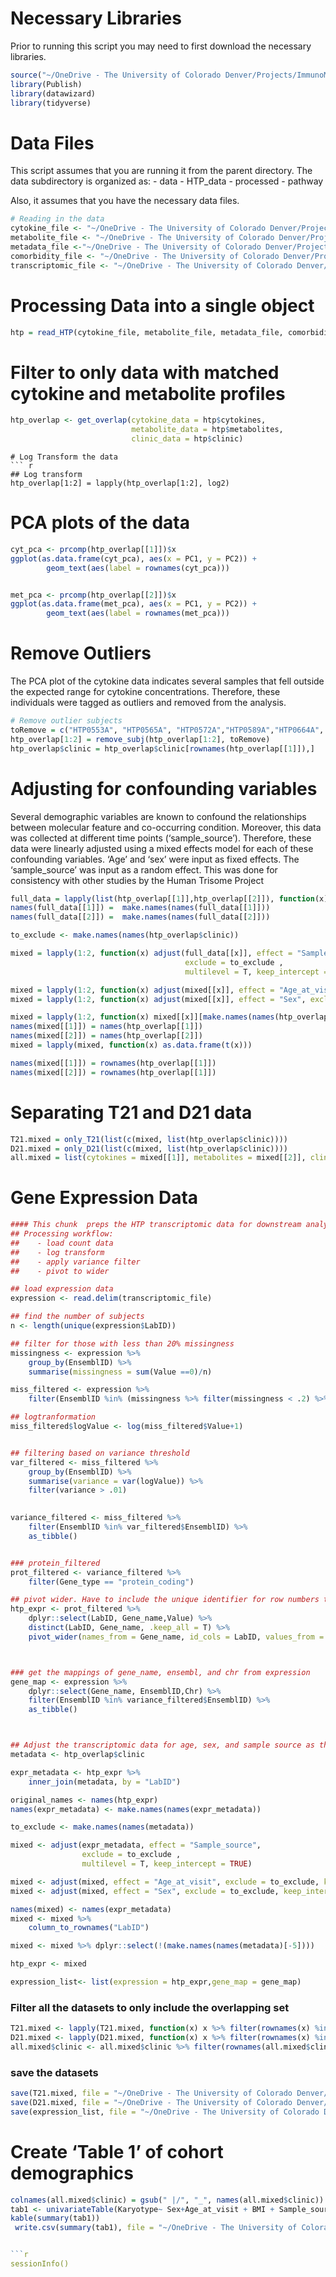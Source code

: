 
# Necessary Libraries

Prior to running this script you may need to first download the necessary libraries. 

```r
source("~/OneDrive - The University of Colorado Denver/Projects/ImmunoMetabolicSubtypes/R/data_prep_functions.R")
library(Publish)
library(datawizard)
library(tidyverse)
```
# Data Files

This script assumes that you are running it from the parent directory. The data subdirectory is organized as:
- data
  - HTP_data
  - processed
  - pathway

Also, it assumes that you have the necessary data files. 

```r
# Reading in the data
cytokine_file <- "~/OneDrive - The University of Colorado Denver/Projects/ImmunoMetabolicSubtypes/data/HTP_data/MSD_200413_EXPLORER_noMeta_Exp3456_firstPIDsampleOnly_meansOnly_FINAL_JRS_v5.tsv"
metabolite_file <- "~/OneDrive - The University of Colorado Denver/Projects/ImmunoMetabolicSubtypes/data/HTP_data/P4C_LCMS_abundance_long_TrisomExplorer_08092020.tsv"
metadata_file <-"~/OneDrive - The University of Colorado Denver/Projects/ImmunoMetabolicSubtypes/data/HTP_data/P4C_metadata_021921_Costello.txt"
comorbidity_file <- "~/OneDrive - The University of Colorado Denver/Projects/ImmunoMetabolicSubtypes/data/HTP_data/P4C_Comorbidity_020921.tsv"
transcriptomic_file <- "~/OneDrive - The University of Colorado Denver/Projects/ImmunoMetabolicSubtypes/data/HTP_data/HTP_WholeBlood_RNAseq_FPKMs_Synapse.txt"
```

# Processing Data into a single object 

``` r
htp = read_HTP(cytokine_file, metabolite_file, metadata_file, comorbidity_file)

```

# Filter to only data with matched cytokine and metabolite profiles

``` r
htp_overlap <- get_overlap(cytokine_data = htp$cytokines,
						   metabolite_data = htp$metabolites, 
						   clinic_data = htp$clinic)
```


```
# Log Transform the data
``` r
## Log transform
htp_overlap[1:2] = lapply(htp_overlap[1:2], log2)

```
# PCA plots of the data

``` r

cyt_pca <- prcomp(htp_overlap[[1]])$x
ggplot(as.data.frame(cyt_pca), aes(x = PC1, y = PC2)) +
        geom_text(aes(label = rownames(cyt_pca)))


met_pca <- prcomp(htp_overlap[[2]])$x
ggplot(as.data.frame(met_pca), aes(x = PC1, y = PC2)) +
        geom_text(aes(label = rownames(met_pca)))

```

# Remove Outliers
The PCA plot of the cytokine data indicates several samples that fell outside the expected range for cytokine concentrations. Therefore, these individuals were tagged as outliers and removed from the analysis. 

``` r

# Remove outlier subjects
toRemove = c("HTP0553A", "HTP0565A", "HTP0572A","HTP0589A","HTP0664A", "HTP0555B")
htp_overlap[1:2] = remove_subj(htp_overlap[1:2], toRemove)
htp_overlap$clinic = htp_overlap$clinic[rownames(htp_overlap[[1]]),]


```





# Adjusting for confounding variables
Several demographic variables are known to confound the relationships between molecular feature and co-occurring condition. Moreover, this data was collected at different time points ('sample_source'). Therefore, these data were linearly adjusted using a mixed effects model for each of these confounding variables. 'Age' and 'sex' were input as fixed effects. The 'sample_source' was input as a random effect. This was done for consistency with other studies by the Human Trisome Project

``` r
full_data = lapply(list(htp_overlap[[1]],htp_overlap[[2]]), function(x) merge(x,htp_overlap$clinic, by.x = 0, by.y = "LabID"))
names(full_data[[1]]) =  make.names(names(full_data[[1]]))
names(full_data[[2]]) =  make.names(names(full_data[[2]]))

to_exclude <- make.names(names(htp_overlap$clinic))

mixed = lapply(1:2, function(x) adjust(full_data[[x]], effect = "Sample_source",
                                       exclude = to_exclude ,
                                       multilevel = T, keep_intercept = TRUE))

mixed = lapply(1:2, function(x) adjust(mixed[[x]], effect = "Age_at_visit", exclude = to_exclude, keep_intercept = TRUE))
mixed = lapply(1:2, function(x) adjust(mixed[[x]], effect = "Sex", exclude = to_exclude, keep_intercept = TRUE))

mixed = lapply(1:2, function(x) mixed[[x]][make.names(names(htp_overlap[[x]]))])
names(mixed[[1]]) = names(htp_overlap[[1]])
names(mixed[[2]]) = names(htp_overlap[[2]])
mixed = lapply(mixed, function(x) as.data.frame(t(x)))

names(mixed[[1]]) = rownames(htp_overlap[[1]])
names(mixed[[2]]) = rownames(htp_overlap[[1]])

```
# Separating T21 and D21 data
``` r
T21.mixed = only_T21(list(c(mixed, list(htp_overlap$clinic))))
D21.mixed = only_D21(list(c(mixed, list(htp_overlap$clinic))))
all.mixed = list(cytokines = mixed[[1]], metabolites = mixed[[2]], clinic =  htp_overlap$clinic)

```

# Gene Expression Data
```r
#### This chunk  preps the HTP transcriptomic data for downstream analysis
## Processing workflow:
##    - load count data
##    - log transform
##    - apply variance filter
##    - pivot to wider

## load expression data
expression <- read.delim(transcriptomic_file)

## find the number of subjects
n <- length(unique(expression$LabID))

## filter for those with less than 20% missingness
missingness <- expression %>%
    group_by(EnsemblID) %>%
    summarise(missingness = sum(Value ==0)/n) 

miss_filtered <- expression %>%
    filter(EnsemblID %in% (missingness %>% filter(missingness < .2) %>% .$EnsemblID))

## logtranformation
miss_filtered$logValue <- log(miss_filtered$Value+1)


## filtering based on variance threshold
var_filtered <- miss_filtered %>%
    group_by(EnsemblID) %>%
    summarise(variance = var(logValue)) %>%
    filter(variance > .01)
    

variance_filtered <- miss_filtered %>%
    filter(EnsemblID %in% var_filtered$EnsemblID) %>%
    as_tibble() 


### protein_filtered
prot_filtered <- variance_filtered %>%
    filter(Gene_type == "protein_coding")

## pivot wider. Have to include the unique identifier for row numbers to avoid any errors. 
htp_expr <- prot_filtered %>%
    dplyr::select(LabID, Gene_name,Value) %>%
    distinct(LabID, Gene_name, .keep_all = T) %>%
    pivot_wider(names_from = Gene_name, id_cols = LabID, values_from = Value)



### get the mappings of gene_name, ensembl, and chr from expression
gene_map <- expression %>%
    dplyr::select(Gene_name, EnsemblID,Chr) %>%
    filter(EnsemblID %in% variance_filtered$EnsemblID) %>%
    as_tibble()



## Adjust the transcriptomic data for age, sex, and sample source as the cytokine and metabolite data
metadata <- htp_overlap$clinic

expr_metadata <- htp_expr %>%
    inner_join(metadata, by = "LabID")

original_names <- names(htp_expr)
names(expr_metadata) <- make.names(names(expr_metadata))

to_exclude <- make.names(names(metadata))

mixed <- adjust(expr_metadata, effect = "Sample_source",
                exclude = to_exclude ,
                multilevel = T, keep_intercept = TRUE)

mixed <- adjust(mixed, effect = "Age_at_visit", exclude = to_exclude, keep_intercept = TRUE)
mixed <- adjust(mixed, effect = "Sex", exclude = to_exclude, keep_intercept = TRUE)

names(mixed) <- names(expr_metadata)
mixed <- mixed %>%
    column_to_rownames("LabID")

mixed <- mixed %>% dplyr::select(!(make.names(names(metadata)[-5])))

htp_expr <- mixed

expression_list<- list(expression = htp_expr,gene_map = gene_map)
```

### Filter all the datasets to only include the overlapping set

``` r
T21.mixed <- lapply(T21.mixed, function(x) x %>% filter(rownames(x) %in% rownames(expression_list$expression)))
D21.mixed <- lapply(D21.mixed, function(x) x %>% filter(rownames(x) %in% rownames(expression_list$expression)))
all.mixed$clinic <- all.mixed$clinic %>% filter(rownames(all.mixed$clinic) %in% rownames(expression_list$expression))

```

### save the datasets

``` r
save(T21.mixed, file = "~/OneDrive - The University of Colorado Denver/Projects/ImmunoMetabolicSubtypes/data/processed/T21_mixed_cyt_met.Rdata")
save(D21.mixed, file = "~/OneDrive - The University of Colorado Denver/Projects/ImmunoMetabolicSubtypes/data/processed/D21_mixed_cyt_met.Rdata")
save(expression_list, file = "~/OneDrive - The University of Colorado Denver/Projects/ImmunoMetabolicSubtypes/data/processed/processed_transcriptome.RData")

```
# Create 'Table 1' of cohort demographics
```r

colnames(all.mixed$clinic) = gsub(" |/", "_", names(all.mixed$clinic))
tab1 <- univariateTable(Karyotype~ Sex+Age_at_visit + BMI + Sample_source   +Anxiety+Any_autoimmune_skin_condition+Any_congenital_heart_defect+Any_hearing_loss_condition+ Any_hypothyroidism+Any_seizure_history+Any_sleep_apnea+                Asthma_reactive_airway_disease +Celiac_disease+Depression+ Frequent_Recurrent_pneumonia+Obesity+Recurrent_otitis_media  , all.mixed$clinic)
kable(summary(tab1))
 write.csv(summary(tab1), file = "~/OneDrive - The University of Colorado Denver/Projects/ImmunoMetabolicSubtypes/results/tables/Table1.csv", row.names = F) ## For initial writing, but afterwards this is updated in format for the publication. No need to update again. 


```r
sessionInfo()
```

